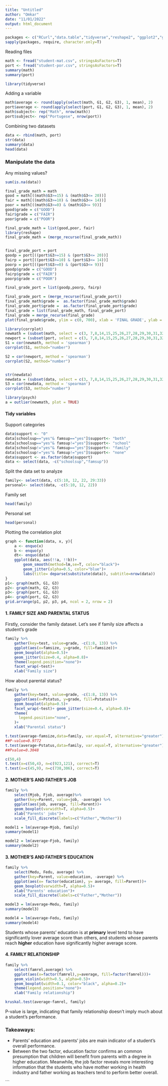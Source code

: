 ```yaml
---
title: "Untitled"
author: "Omkar"
date: "11/01/2022"
output: html_document
---
```



```r
packages <- c("RCurl","data.table","tidyverse","reshape2", "ggplot2","gridExtra")
sapply(packages, require, character.only=T)
```


Reading files 
```r
math <- fread("student-mat.csv", stringsAsFactors=T)
port <- fread("student-por.csv", stringsAsFactors=T)
summary(math)
summary(port)
```


```r
library(tidyverse)
```
Adding a variable
```r
math$average <- round(apply(select(math, G1, G2, G3), 1, mean), 2)
port$average <- round(apply(select(port, G1, G2, G3), 1, mean), 2)
math$subject<- rep("Math", nrow(math))
port$subject<- rep("Portugese", nrow(port))
```
Combining two datasets
```r
data <- rbind(math, port)
str(data)
summary(data)
head(data)
```
### Manipulate the data
Any missing values?
```r
sum(is.na(data))
```

```r
final_grade_math = math
good = math[((math$G3>=15) & (math$G3<= 20))]
fair = math[((math$G3>=10) & (math$G3<= 14))]
poor = math[((math$G3>=0) & (math$G3<= 9))]
good$grade = c("GOOD")
fair$grade = c("FAIR")
poor$grade = c("POOR")

final_grade_math = list(good,poor, fair)
library(reshape)
final_grade_math = (merge_recurse(final_grade_math))


final_grade_port = port
goodp = port[((port$G3>=15) & (port$G3<= 20))]
fairp = port[((port$G3>=10) & (port$G3<= 14))]
poorp = port[((port$G3>=0) & (port$G3<= 9))]
goodp$grade = c("GOOD")
fairp$grade = c("FAIR")
poorp$grade = c("POOR")

final_grade_port = list(goodp,poorp, fairp)

final_grade_port = (merge_recurse(final_grade_port))
final_grade_math$grade =  as.factor(final_grade_math$grade)
final_grade_port$grade =  as.factor(final_grade_port$grade)
final_grade = list(final_grade_math, final_grade_port)
final_grade = merge_recurse(final_grade)
plot(final_grade$grade, ylim = c(0, 700), xlab = 'FINAL GRADE', ylab = ' Number of Students',  main = 'Final Grade vs No of Students')

```

```r
library(corrplot)
newmath = (subset(math, select = c(3, 7,8,14,15,25,26,27,28,29,30,31,32,33)))
newport = (subset(port, select = c(3, 7,8,14,15,25,26,27,28,29,30,31,32,33)))
S1 = cor(newmath, method = 'spearman')
corrplot(S1, method="number")

S2 = cor(newport, method = 'spearman')
corrplot(S2, method="number")


str(newdata)
newdata = (subset(data, select = c(3, 7,8,14,15,25,26,27,28,29,30,31,32)))
S3 = cor(newdata, method = 'spearman')
corrplot(S3, method="number")

```
```r
library(psych)
a = outlier(newmath, plot = TRUE)
```


#### Tidy variables
Support categories
```r
data$support <- "0"
data[schoolsup=="yes"& famsup=="yes"]$support<- "both"
data[schoolsup=="yes"& famsup!="yes"]$support<- "school"
data[schoolsup!="yes"& famsup=="yes"]$support<- "family"
data[schoolsup!="yes"& famsup!="yes"]$support<- "none"
data$support <- as.factor(data$support)
data <- select(data, -c("schoolsup","famsup"))
```
Split the data set to analyze
```r
family<- select(data, c(5:10, 12, 22, 29:33))
personal<- select(data, -c(5:10, 12, 22))
```
Family set
```r
head(family)
```
Personal set
```r
head(personal)
```
Plotting the correlation plot

```r
graph <- function(data, x, y){
	a <- enquo(x)
	b <- enquo(y)
	dt<- enquo(data)
	ggplot(data, aes(!!a, !!b))+ 
		geom_smooth(method=lm,se=T, color="black")+
		geom_jitter(alpha=0.5, color="blue")+
		labs(title= deparse(substitute(data)), subtitle=nrow(data))
}
p1<- graph(math, G1, G3)
p2<- graph(math, G2, G3)
p3<- graph(port, G1, G3)
p4<- graph(port, G2, G3)
grid.arrange(p1, p2, p3, p4, ncol = 2, nrow = 2)
```


#### **1. FAMILY SIZE AND PARENTAL STATUS**
Firstly, consider the family dataset. Let's see if family size affects a student's grade

```r
family %>%
	gather(key=test, value=grade, -c(1:8, 13)) %>%
	ggplot(aes(x=famsize, y=grade, fill=famsize))+
	geom_boxplot(alpha=0.5)+
	geom_jitter(size=0.4, alpha=0.8)+
	theme(legend.position="none")+
	facet_wrap(~test)+
	xlab("Family size")
```

How about parental status?

```r
family %>%
	gather(key=test, value=grade, -c(1:8, 13)) %>%
	ggplot(aes(x=Pstatus, y=grade, fill=Pstatus))+
	geom_boxplot(alpha=0.5)+
	facet_wrap(~test)+ geom_jitter(size=0.4, alpha=0.8)+
	theme(
      legend.position="none",
    )+
	xlab("Parental status")
```
 
```r
t.test(average~famsize,data=family, var.equal=T, alternative="greater")
##P-value=0.9772
t.test(average~Pstatus,data=family, var.equal=T, alternative="greater")
##Pvalue=0.3048
```


```r
c(50,4)
t.test(x=c(50,4), n=c(923,121), correct=T)
t.test(x=c(45,9), n=c(738,306), correct=T)
```


#### **2. MOTHER'S AND FATHER'S JOB**
```r
family %>%
	select(Mjob, Fjob, average)%>%
	gather(key=Parent, value=job, -average) %>%
	ggplot(aes(job, average, fill=Parent))+
	geom_boxplot(varwidth=T, alpha=0.5)+
	xlab("Parents' jobs")+
	scale_fill_discrete(labels=c("Father","Mother"))
```
```r

model1 = lm(average~Mjob, family)
summary(model1)

```

```r

model2 = lm(average~Fjob, family)
summary(model2)

```

#### **3. MOTHER'S AND FATHER'S EDUCATION**
```r
family %>%
	select(Medu, Fedu, average) %>%
	gather(key=Parent, value=education, -average) %>% 
	ggplot(aes(x= factor(education), y= average, fill=Parent))+
	geom_boxplot(varwidth=T, alpha=0.5)+
	xlab("Parents' education")+
	scale_fill_discrete(labels=c("Father","Mother"))
```
```r
model3 = lm(average~Medu, family)
summary(model3)
```
```r
model4 = lm(average~Fedu, family)
summary(model4)
```
Students whose parents' education is at **primary** level tend to have significantly lover average score than others, and students whose parents reach **higher** education have significantly higher average score.

#### **4. FAMILY RELATIONSHIP**
```r
family %>%
	select(famrel,average) %>%
	ggplot(aes(x=factor(famrel),y=average, fill=factor(famrel)))+
	geom_violin(width=0.5, alpha=0.5)+
	geom_boxplot(width=0.1, color="black", alpha=0.2)+
	theme(legend.position="none")+
	xlab("Family relationship")
```
```r
kruskal.test(average~famrel, family)
```
P-value is large, indicating that family relationship doesn't imply much about a student's performance.

### Takeaways:
 
 - Parents' education and parents' jobs are main indicator of a student's overall performance. 
 - Between the two factor, education factor confirms an common presumption that children will benefit from parents with a degree in higher education. Meanwhile, the job factor reveals more interesting information that the students who have mother working in health industry and father working as teachers tend to perform better overall.

```

